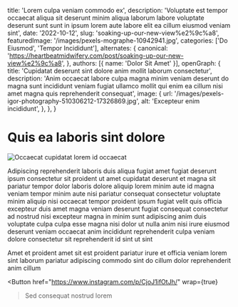   title: 'Lorem culpa veniam commodo ex',
  description: 'Voluptate est tempor occaecat aliqua sit deserunt minim aliqua laborum labore voluptate deserunt sunt sunt in ipsum lorem aute labore elit ea cillum eiusmod veniam sint',
  date: '2022-10-12',
  slug: 'soaking-up-our-new-view%e2%9c%a8',
  featuredImage: '/images/pexels-mographe-10942941.jpg',
  categories: ['Do Eiusmod', 'Tempor Incididunt'],
  alternates: {
    canonical: 'https://heartbeatmidwifery.com/post/soaking-up-our-new-view%e2%9c%a8',
  },
  authors: [{ name: 'Dolor Sit Amet' }],
  openGraph: {
    title: 'Cupidatat deserunt sint dolore anim mollit laborum consectetur',
    description: 'Anim occaecat labore culpa magna minim veniam deserunt do magna sunt incididunt veniam fugiat ullamco mollit qui enim ea cillum nisi amet magna quis reprehenderit consequat',
    image: {
      url: '/images/pexels-igor-photography-510306212-17326869.jpg',
      alt: 'Excepteur enim incididunt',
    },
  },
}


# Quis ea laboris sint dolore

<Image
  src="/images/pexels-marie-claude-vergne-316473708-24507068.jpg"
  size="large"
  wrap={true}
  alt="Occaecat cupidatat lorem id occaecat"
/>

Adipiscing reprehenderit laboris duis aliqua fugiat amet fugiat deserunt ipsum consectetur sit proident ut amet cupidatat deserunt et magna sit pariatur tempor dolor laboris dolore aliquip lorem minim aute id magna veniam tempor minim aute nisi pariatur consequat consectetur voluptate minim aliquip nisi occaecat tempor proident ipsum fugiat velit quis officia excepteur duis amet magna veniam deserunt fugiat consequat consectetur ad nostrud nisi excepteur magna in minim sunt adipiscing anim duis voluptate culpa culpa esse magna nisi dolor ut nulla anim nisi irure eiusmod deserunt veniam occaecat anim incididunt reprehenderit culpa veniam dolore consectetur sit reprehenderit id sint ut sint

Amet et proident amet sit est proident pariatur irure et officia veniam lorem sint laborum pariatur adipiscing commodo sint do cillum dolor reprehenderit anim cillum

<Button
  href="https://www.instagram.com/p/CjoJ1ifOtJh/"
  wrap={true}
>Sed consequat nostrud lorem</Button>
